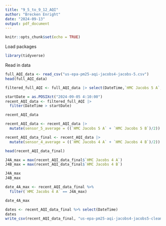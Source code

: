 ```yaml
---
title: "9_5_to_9_12_AQI"
author: "Brecken Enright"
date: "2024-09-13"
output: pdf_document
---
```


```r
knitr::opts_chunk$set(echo = TRUE)
```

Load packages
```r
library(tidyverse)
```

Read in data
```r
full_AQI_data <- read_csv("us-epa-pm25-aqi-jacobs4-jacobs-5.csv")
head(full_AQI_data)
```


```r
filtered_full_AQI <- full_AQI_data |> select(DateTime,`HMC Jacobs 5 A`, `HMC Jacobs 5 B`, `HMC Jacobs 4 A`, `HMC Jacobs 4 B` )
```

```r
startDate = as.POSIXct("2024-09-05 4:10:00")
recent_AQI_data <- filtered_full_AQI |>
  filter(DateTime > startDate)
```

```r
recent_AQI_data
```
```r
recent_AQI_data <- recent_AQI_data |>
  mutate(sensor_5_average = ((`HMC Jacobs 5 A` + `HMC Jacobs 5 B`)/2)) 

recent_AQI_data_final <- recent_AQI_data |>
  mutate(sensor_4_average = ((`HMC Jacobs 4 A` + `HMC Jacobs 4 B`)/2)) 

head(recent_AQI_data_final)
```

```r
J4A_max = max(recent_AQI_data_final$`HMC Jacobs 4 A`)
J4B_max = max(recent_AQI_data_final$`HMC Jacobs 4 B`)

J4A_max
J4B_max

date_4A_max <- recent_AQI_data_final %>%
  filter(`HMC Jacobs 4 A` == J4A_max)

date_4A_max
```

```r
dates <- recent_AQI_data_final %>% select(DateTime)
dates
write_csv(recent_AQI_data_final, "us-epa-pm25-aqi-jacobs4-jacobs5-clean.csv")
```


